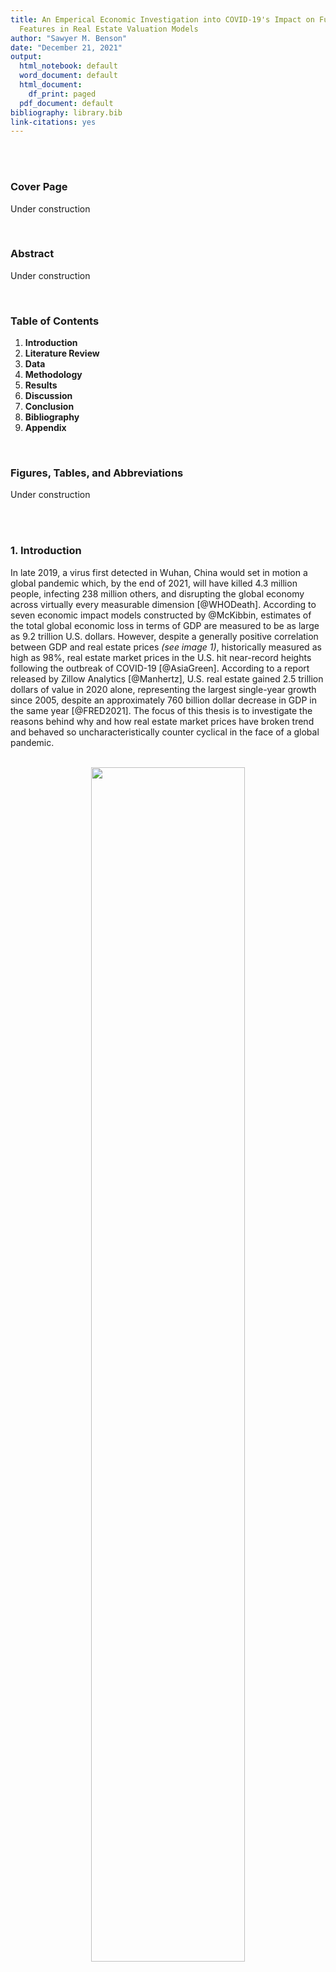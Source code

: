 ```yaml
---
title: An Emperical Economic Investigation into COVID-19's Impact on Fundemental Hedonic
  Features in Real Estate Valuation Models
author: "Sawyer M. Benson"
date: "December 21, 2021"
output:
  html_notebook: default
  word_document: default
  html_document:
    df_print: paged
  pdf_document: default
bibliography: library.bib
link-citations: yes
---
```


<br><br>

### Cover Page

Under construction

<br>

### Abstract

Under construction

<br>

###     Table of Contents

1. **Introduction**
2. **Literature Review**
3. **Data**
4. **Methodology**
5. **Results**
6. **Discussion**
7. **Conclusion**
8. **Bibliography**
9. **Appendix**

<br>

### Figures, Tables, and Abbreviations
Under construction

<br><br>

### 1. Introduction

In late 2019, a virus first detected in Wuhan, China would set in motion a global pandemic which, by the end of 2021, will have
killed 4.3 million people, infecting 238 million others, and disrupting the global economy across virtually every measurable
dimension [@WHODeath]. According to seven economic impact models constructed by @McKibbin, estimates of the total global economic
loss in terms of GDP are measured to be as large as 9.2 trillion U.S. dollars. However, despite a generally positive correlation between GDP and real estate prices *(see image 1)*, historically measured as high as 98%, real estate market prices in the U.S. hit near-record heights following the outbreak of COVID-19 [@AsiaGreen]. According to a report released by Zillow
Analytics [@Manhertz], U.S. real estate gained 2.5 trillion dollars of value in 2020 alone, representing the largest single-year
growth since 2005, despite an approximately 760 billion dollar decrease in GDP in the same year [@FRED2021]. The focus of this
thesis is to investigate the reasons behind why and how real estate market prices have broken trend and behaved so
uncharacteristically counter cyclical in the face of a global pandemic.

<br>
<center>
![](/Users/sawyerbenson/Documents/Master Thesis/HPM_Thesis/Writing & Literature/Graphics from pptx/GDP_Housing_Nominal.png){width=70%}
</center>
<br>

In the following sections, I will apply the Hedonic Pricing Method (HPM) to Louisiana housing market data in order to inferentially describe the economic impact of the global pandemic on residential housing market values. Furthermore, I will take advantage of the HPM's structural framework of using real estate properties' hedonic features (e.g., size, age, number of bedrooms, etc.) to test for changes in demand for specific property features pre vs post pandemic. The HPM will be econometrically modeled using an Ordinary Least Squares (OLS) regressions framework for specific variable analysis while several variations of machine learning (ML) prediction models will be estimated to test different independent variables' maximum explanatory power in predicting out-of-sample observations. The results of these models will shed light into the otherwise counter intuitive response of real estate pricing dynamics to the COVID-19 global pandemic.    

<br><br>

### 2. Literature Review

#### 2.1 Background

The market value of a commodity is most often theoretically defined as the equilibrium price derived from the basic economic
principal, or law, of supply and demand [@Locke; @Epple]. However, the real estate market often violates this assumption due to
its unique characteristics as an asset class [@Wheaton]. For example, much of the underlying utility of a property is its use as a means of shelter
by its owner [@Ling]. This rather unusual relationship to this asset introduces several behavioral biases which cause economic
frictions not accounted for by traditional neoclassical economic theory [@Nicolaides]. A notable example of behavioral bias impacting real estate price dynamics is the endowment effect. This behavioral finding was originally established by
@Kahneman in the late 20th century, and later applied to real estate markets by @BAO. The latter of the two stating that the predictably
irrational behavior of market participants to overvalue their home due to sentimental attachment to the property forces market prices into sustained economic disequilibrium. Other highly cited and unusual characteristics are that real
estate assets are very infrequently traded due to high transaction costs [@Collett; @Guilkey], governments tend to interfere, both
directly and indirectly with real estate markets through the creation of fiscal and monetary policies [@Bingyang; @Du], and through
creating renter-protections laws such as 'squatter's rights' laws which allow a renter to remain in a home for extended
periods of time long after they have stopped paying rent [@Hoy; @Gardiner].

#### 2.2 Real Estate Valuation Methods

The idiosyncratic asset features outlined in section 2.1 along with a high level of heterogeneity across many dimensions of the entire real estate asset class makes the creation of a generalized pricing model difficult and have led to a wide range of proposals and recommendations about what determines the market price of real estate assets and how to reliably model those pricing dynamics [@Curcuru]. In @Pagourtzi, the authors outlines several of the currently accepted real estate valuation methods, ranging from what they categorize as the *traditional methods*, such as comparable-group, cost, income-multiple, profit-multiple, and contractor’s method, to the *advanced methods*, such as ANNs, spatial analysis methods, fuzzy logic, and the hedonic pricing method. According to a meta analysis conducted by @Sirmans, currently, the most widely used and accepted advanced methodological framework for real estate valuation modeling is the Hedonic Pricing Method.


##### 2.2.1 Hedonic Prcing Model in Real Estate

First applied in 1939 on automobile data, according to @Goodman, the HPM is a model which estimates the value of distinct characteristics of a commodity which directly or indirectly contribute to its market value. Besides its implementation in real estate finance and economics, such as in this thesis, this methodology has a wide range of applications such as its implementation in consumer and market research [@Holbrook; @Arnold], construction of consumer price indices [@Moulton; @Schultze], various tax assessments [@Berry; @Bernasconi], automated automobile valuation [@Crowling; @Matas], and computer sales [@Dulberger; @Wakefield].

Since its introduction, the HPM has gain significant popularity among housing market and commercial real
estate researchers. The specific real estate-based topics include, but are not limited to, the construction of housing price indices [@Gourieroux; @Wallace], the estimation and prediction of a property's market value in situations where market-transaction data is low-dimensional or non-existent
[@LeSage], and, as in this thesis, the specific analysis of changes in the demand for specific property characteristics across time, subgroups, or
both [@Clapp]. As the broad search for a satisfactory modeling framework focuses in on the HPM, another debate arises regarding the best functional form of this method. Traditionally utilizing the standard OLS framework [@Pace], researchers are increasingly utilizing a variety machine learning algorithms to accomplish an increasingly more refined set of findings.

##### 2.2.2 OLS and the Hedonic Pricing Model in Real Estate
Unsurprisingly, regression analysis is the preferred estimation approach among real estate researchers when using HPT for price estimation. These multiple regression analysis methods are most often either an Ordinary Least Squares (OLS) regression or a Maximum Likelihood approximation of the log-likely equation derived directly from the hedonic function. Each of these estimation methods take a functionally similar path as they both estimate a vector of parameters (i.e. beta coefficients) that best fits the explanatory hedonic variables to the associated market price. They differ only by the loss function used in the identification of that best-fitted parameter vector.

The most commonly used hedonic price regression equation with respect to real estate markets models the relationship between market rents or market property values to a list of hedonic characteristics. The classical construction of this model according to **(Herath, S. K. & Maier, G. (2010))** is the following:

$$
R = f(P,N,L,t)
$$
where $R$ is rent or price of the property; $P$ is property related attributes; $N$ is neighborhood characteristics; $L$ is locational variables and; $t$ is an indicator of time.

##### 2.2.3 Machine Learning and the Hedonic Pricing Model in Real Estate

Though first introduced by @Turing under the broader umbrella term of *artificial intelligence*, the adoption of ML methods in real estate would take many years of software and hardware development, allowing or the subsequent collection of ever-larger data sets and central processing unites (CPUs) capable of processing the often extraordinary number of calculation required to produce a solution for a given algorithm [@Dutta]. The primary advantage of ML techniques are that ML algorithms learn and improve over time and across many iterations and variable combinations, while tradition statistical and econometric techniques produce static results across a single model [@Anguita].  
 
@Mohd provides a thorough overview of the various applications of ML to real estate valuation methods, including the Ridge and Lasso regression techniques used in this thesis.

**Work in Progress: Add more volume here. Possible addition of models?**

<br>

#### 2.3 COVID-19 Crisis' Impact on Real Estate Markets

In the wake of the COVID-19 crisis, there were several papers and articles regarding the economic impact of the global pandemic on the housing market being expeditiously publishes in virtually every major journal. In this section (2.3), I have selected the most relevant of these publications with respect to this thesis.

Structural and temporal changes in the housing market using hedonic methods [@Shimizu], 

Changes in housing market demand for specific property types and features [@Tajani],  

Potential changes in housing preferences due to the COVID-19 pandemic and highlight the challenges for policy making [@Nanda]



<br>

**Tonia Notes:**

* Add multiple sources on some citations
* Add real estate market during the crisis
* Break into subsections from widest to most specific
   + Make last subsection specific to this thesis, quoting sources and their findings
* Meta analysis is good



<br><br>

### 3. Data 

#### 3.1 Data Collection

The utilization of Big Data collected through a data-mining process called *web-scrapping* has increasingly become the method of choice for researchers across disciplines. The term web-scrapping simply refers to the process of collecting structured data from websites using algorithms to automate the collection process. Methods similar to ones I have implemented in this thesis have been used by established authors such as **Borde et al., Pérez-Rave et al. and Berawi et al.** 

In this thesis, I have used a mixture of the programming languages R and Python, supplemented by several packages created by Selenium, to write an algorithm that collects the required hedonic variables for this research from the Multiple Listing Services (MLS). **Table 1** is a summary of the original data set's key features.

<br>

```r
library(dplyr)
library(magrittr)
library(knitr)
library(knitr)
#library(kableExtra)
library(readxl) # Import excel data frames
library(tidyverse)
library(dplyr)
library(tinytex)
library(readxl) # Import excel data frames
library(ggplot2) # Graphs
library(scales) # Scale range of ggplots 
library(ggfortify) # Additional ggplot2 functionality
library(olsrr) # Testing for heteroscedasticity
library(lmtest) # Testing for heteroscedasticity using breuch-pagan
library(sandwich) # Amending heteroskedasticity 
library(mcvis) # Visualizing multicollinearity
library(gridExtra) # Organize graphs
library(dplyr) # data_factor wrangling
library(tidyr) # data_factor wrangling
library(tinytex) #for RMarkdown
library(openxlsx) #Export data frame into Excel
library(ggeffects) # plotting marginal effects
library(sjPlot) # plotting marginal effects
library(stargazer) # Showing several outputs next to each other in a STATA style
library(modelsummary) # Showing several outputs next to each other in a STATA style
library(regclass) # for testing multicollinearity using VIF
library(jtools) # cleaner regression output (e.g. summ(lm) 
library(tidyverse) # data cleaning
library(hrbrthemes) # special boxplots
library(viridis) # special boxplots
library(plotly) # For 3D plotting in ggplot2
library(reshape2) # Corr heatmap
library(gt)


#detach("package:kableExtra", unload=TRUE)
#detach("package:knitr", unload=TRUE)

# Import and attach data sets
data_factor <- read_excel("/Users/sawyerbenson/Documents/Master Thesis/HPM_Thesis/Models/Data/New Data/3. data_factor_cleaned.xlsx")
attach(data_factor)

# Convert Char to Factors with N Levels
# Structure Change
data_factor$property_type <- as.factor(data_factor$property_type)
data_factor$ac_type <- as.factor(data_factor$ac_type)
data_factor$patio <- as.factor(data_factor$patio)
data_factor$school_general <- as.factor(data_factor$school_general)
data_factor$pool <- as.factor(data_factor$pool)
data_factor$roof_type <- as.factor(data_factor$roof_type)
data_factor$gas_type <- as.factor(data_factor$gas_type)
data_factor$out_building <- as.factor(data_factor$out_building)

data_factor$appliances <- as.factor(data_factor$appliances)
data_factor$garage <- as.factor(data_factor$garage)
data_factor$property_condition <- as.factor(data_factor$property_condition)
data_factor$energy_efficient <- as.factor(data_factor$energy_efficient)
data_factor$exterior_type <- as.factor(data_factor$exterior_type)
data_factor$exterior_features <- as.factor(data_factor$exterior_features)
data_factor$fireplace <- as.factor(data_factor$fireplace)
data_factor$foundation_type <- as.factor(data_factor$foundation_type)
data_factor$beds_total <- as.factor(data_factor$beds_total)
data_factor$bath_full <- as.factor(data_factor$bath_full)
data_factor$bath_half <- as.factor(data_factor$bath_half)
data_factor$sewer_type <- as.factor(data_factor$sewer_type)
data_factor$property_style <- as.factor(data_factor$property_style)
data_factor$subdivision <- as.factor(data_factor$subdivision)
data_factor$water_type <- as.factor(data_factor$water_type)
data_factor$waterfront <- as.factor(data_factor$waterfront)
data_factor$sold_date <- openxlsx::convertToDate(data_factor$sold_date)
data_factor$sold_date <- as.numeric(data_factor$sold_date)

str(data_factor)

# Splits
data_factor$city_limits <- as.factor(data_factor$city_limits)
data_factor$corona_date_split <- as.factor(data_factor$corona_date_split)
data_factor$top25_sold_price <- as.factor(data_factor$top25_sold_price)
data_factor$bottom25_sold_price <- as.factor(data_factor$bottom25_sold_price)
data_factor$top25_area_living <- as.factor(data_factor$top25_area_living)
data_factor$bottom25_area_living  <- as.factor(data_factor$bottom25_area_living)
data_factor$top25_age <- as.factor(data_factor$top25_age)
data_factor$bottom25_age <- as.factor(data_factor$bottom25_age)
data_factor$top25_dom <- as.factor(data_factor$top25_dom)
data_factor$bottom25_dom <- as.factor(data_factor$bottom25_dom)
data_factor$infections_period <- as.numeric(data_factor$infections_accum > 1000)
data_factor$infections_period <- as.factor(data_factor$infections_period)

str(data_factor)

# Remove this weird '20' level is bath_full
levels(data_factor$bath_full)
is.na(data_factor$bath_full) <- data_factor$bath_full == "20"
data_factor$bath_full <- factor(data_factor$bath_full)
levels(data_factor$bath_full)

# Remove beds_total > 5
levels(data_factor$beds_total)
is.na(data_factor$beds_total) <- data_factor$beds_total == "7" 
data_factor$beds_total <- factor(data_factor$beds_total)
is.na(data_factor$beds_total) <- data_factor$beds_total == "6" 
data_factor$beds_total <- factor(data_factor$beds_total)
levels(data_factor$beds_total)



levels(data_factor$beds_total)
levels(data_factor$bath_full)
levels(data_factor$bath_half)

# Data frame without Split Vars
names(data_factor)
data_factor_core <- data_factor[-c(36:47)]
data_factor_core <- subset(data_factor_core, select = -c(city_limits, mls_number, infections_period))
str(data_factor_core)
names(data_factor_core)



```

```r

library(readxl) # Import excel data frames
df1 <- suppressMessages(read_excel("/Users/sawyerbenson/Documents/Master Thesis/HPM_Thesis/Writing & Literature/Graphics from pptx/Tables/Table_Data_Gen_Diminsions.xlsx"))
df1 <- df1[,1:2]
colnames(df1) <- c("Name", "Information")


table1 <- gt(df1)
table1 <- table1 %>% tab_header(title = md("Variable List"),
                                subtitle = md("*Structure and short discription*"))
table1
```
<br>

```r
# Table 2
df2 <- suppressMessages(read_excel("/Users/sawyerbenson/Documents/Master Thesis/HPM_Thesis/Writing & Literature/Graphics from pptx/Tables/table_data_dimensions_original.xlsx"))
df2 <- df2[,1:3]
colnames(df2) <- c("Variable Type", "Variables", "Observations")

table2 <- gt(df2)
table2 <- table2 %>% tab_header(title = md("Variable List"),
                                subtitle = md("*Structure and short discription*"))
table2

# Joining Code
# Under construction

```

#### 3.2 Data Processing

Though the data-collecting algorithms return structured data, it is nevertheless far from being suitable for the rather picky
models which will eventually analyze them. Therefore, the following processes were completed in order to render the raw data
into a usable form:

1. **Missing values** (i.e. N/A values) were removed 
2. **Outliers** were identified and removed for all continuous variables
   + An 'outlier' is defined by being more than 1.5 standard deviations from the mean of the variable's own distribution
3. **Multilevel factor** data was broken out by each level into binary representations through *Hot-One* coding
   + Some features which had a large number of factor levels were simplified using Lasso regressive methods
4. **High-leverage** point observations, according to diagnostic linear regression, were removed
5. **Duplicates**, defined by the MLS unique identification number, were removed
6. **Structural errors** (e.g. dates structured as string variable) were corrected
7. **Binary variables** were created for key variables (e.g. city_limits) by the following standard method:

$$I\left(y\right)=\left\{\begin{array}{ll}1,\quad x\in A\\0, \quad x \notin A\end{array}\right.,$$
Where $I$ is an indicator function with space $A$ that composes dummy variable $x$ into $1$ if the condition is met and into $0$ if it is not.

<br>

The results of the data cleaning processes cane be seen in **table 2**.

```r
# Cleaned Data Set Summary
df1 <- suppressMessages(read_excel("/Users/sawyerbenson/Documents/Master Thesis/HPM_Thesis/Writing & Literature/Graphics from pptx/Tables/Table_Data_Gen_Diminsions.xlsx"))

table1 <- gt(df1)
table1 <- table1 %>% tab_header(title = md("Variable List"),
                                subtitle = md("*Structure and short discription*"))
table1
```

<br>

```r
# Cleaned Data Structure Overview
df2 <- suppressMessages(read_excel("/Users/sawyerbenson/Documents/Master Thesis/HPM_Thesis/Writing & Literature/Graphics from pptx/Tables/table_data_dimensions_original.xlsx"))
df2 <- df2 %>% select(1, 4:5)

colnames(df2) <- c("Variable Type", "Variables", "Observations")

table2 <- gt(df2)
table2 <- table2 %>% tab_header(title = md("Variable List"),
                                subtitle = md("*Structure and short discription*"))
table2

```



#### 3.3 Variable List

```r
# Cleaned Data Set Summary
df3 <- suppressMessages(read_excel("/Users/sawyerbenson/Documents/Master Thesis/HPM_Thesis/Writing & Literature/Graphics from pptx/Tables/Variable_table.xlsx"))

table1 <- gt(df3)
table1 <- table1 %>% tab_header(title = md("Variable List"),
                                subtitle = md("*Structure and short discription*"))

table1
```

<br><br>

#### 3.3 Data Distriptive Statistics

```r
library(readxl) # Import excel data frames
library(ggplot2) # Graphs
library(scales) # Scale range of ggplots 
library(ggfortify) # Additional ggplot2 functionality
library(olsrr) # Testing for heteroscedasticity
library(lmtest) # Testing for heteroscedasticity using breuch-pagan
library(sandwich) # Amending heteroskedasticity 
library(mcvis) # Visualizing multicollinearity
library(gridExtra) # Organize graphs
library(dplyr) # data_factor wrangling
library(tidyr) # data_factor wrangling
library(tinytex) #for RMarkdown
library(openxlsx) #Export data frame into Excel
library(ggeffects) # plotting marginal effects
library(sjPlot) # plotting marginal effects
library(stargazer) # Showing several outputs next to each other in a STATA style
library(modelsummary) # Showing several outputs next to each other in a STATA style
library(regclass) # for testing multicollinearity using VIF
library(jtools) # cleaner regression output (e.g. summ(lm) 
library(tidyverse) # data cleaning
library(hrbrthemes) # special boxplots
library(viridis) # special boxplots
library(plotly) # For 3D plotting in ggplot2
library(reshape2) # Corr heatmap

# Colors
very_low <- "#460f5c"
low <- "#2c728e"
med <- "#27ad81"
high <- "#f4e61e"

# Import and attach data sets
# Upload and process data_factor from OLS_Thesis

```

##### 3.3.1 Correlation 

The correlation matrix between all numeric variables shows that with exception to the variables which will have obvious correlations (e.g. sold_price and list_price, area_total and area_living, and infections figures), there are no other correlations which would cause concern.

<br>

<center>
![](/Users/sawyerbenson/Documents/Master Thesis/HPM_Thesis/Writing & Literature/Graphics from pptx/correlation_matrix.png){width=80%}
</center>

<br>

##### 3.3.2 Distributions of Select Variables
As the standard descriptive characteristics of a particular variable are considered (i.e. measures of frequency, central tendency, dispersion, and position), the matrix of density plots below give us a good overview of the most relevant variables in this data set. 

<br>
<center>
![](/Users/sawyerbenson/Documents/Master Thesis/HPM_Thesis/Writing & Literature/Graphics from pptx/Select_var_summary.png){width=100%}
</center>

##### 3.3.3 Price Index
Under Construction

<center>
![](/Users/sawyerbenson/Documents/Master Thesis/HPM_Thesis/Writing & Literature/Graphics from pptx/Corona General/Sample_Index.png){width=90%}
</center>



<br><br>

### 4. Methodology
The overarching method used in this thesis is the Hedonic Pricing Method (HPM), also often referred to as hedonic regression or hedonic demand theory. The fundamental theory behind the HPM is the following: commodities are distinguishable by their component parts, therefore, the market value of a given commodity can be calculated by summing the estimated values of its separate characteristics. For this theory to hold true, several critical requirement must be met. Primarily, that the commodity being valued can be reduced down to it's component parts and that the market is able to implicitly and independently value these characteristics. The fulfillment of these requirements are not obvious and in reality will in some measure fall short of accounting for the complete nature of price dynamics in practically every asset class. However, this limitation offers an interesting problem to test. Namely, to find the limit of the accumulated power of these component parts to account for market values and their deviations across time and subgroups. This exact questions will be later examined by implementing a machine-learned predictive model to measure the theoretical maximum explanatory power of the included hedonic variables. In the following two subsections, we review the methods used in this paper to econometrically model the HPM on hedonic real estate data.

<br>

#### 4.1 Multi-Variable Linear Regression 
In this section, I will outline the construction of my base OLS model, termed the Alpha model, as well as the treatment process for heteroskadasticity, multicolinearity, non-linearity, and high-leverage points and outliers.  

##### 4.1.1 Basic Model Design

Following the OLS construction laid out by @Herath1:

$$
R = f(P,N,L,t)
$$
where $R$ is rent or price of the property; $P$ is property related attributes; $N$ is neighborhood characteristics; $L$ is locational variables and; $t$ is an indicator of time.

This paper's base OLS model, named the Alpha model, is as follows:

$$
{P}_{n\times1} = \ A_{n\times1} \ + \  B_{k\times1}{V}_{n\times k} \ +  \ \mathcal{E}_{n\times1}
$$

where $P$ is a ${n\times1}$ vector of sold prices; $A$ is a ${n\times1}$ vector of the model's intercepts; $B$ is a ${k\times1}$ vector of beta coefficients; $V$ is a ${n\times k}$ matrix of all hedonic variables; $\mathcal{E}$ is a ${n\times1}$ vector of the model's random error; subscript $n$ is the number of observations and; $k$ is the length of the variable list.

<br>

##### 4.1.2 Accounting for Heteroscadasticity
A Breusch-Pagan test was conducted on a standard linear regression model with sold price as the dependent variable and the rest of the dataset as regressors. The Breusch-Pagan (BP) test was established as a method in 1979 and follows the logic set by the Lagrange multiplier test principle [@Breusch]. This test tests the null hypothesis that the variance in the model's errors is independent from model's regressors (i.e. heteroscadasticity). The test's results in a rejections of the null hypothesis, thereby finding the base model to be heteroskedastic. The results of this test are summarized in *table x*.

<br>

```r
df <- suppressMessages(read_excel("/Users/sawyerbenson/Documents/Master Thesis/HPM_Thesis/Writing & Literature/Graphics from pptx/Tables/BP_Test.xlsx"))
#df <- df[1,1]

table1 <- gt(df)
table1 <- table1 %>% tab_header(title = md("Breusch Paga Test for Heteroskedasticity"),
                                subtitle = md("*Hypotheses*")) %>%
                                tab_style(style = "padding-top:12px;padding-bottom:12px;",
                                locations = cells_column_labels()) %>%
                                tab_spanner(label = "Hypotheses",
                                            columns = c(Hypotheses)) %>%
                                tab_spanner(label = "Test Summary",
                                            columns = c("Test Summary", "-"))
table1
```

<br>

To resolve the heteroskadasticity found in §3.4.1, I will produce heteroskedasticity-consistent (HC) standard errors, also known as heteroskedasticity-robust standard errors, through the refined method established by econometrician Halbert Lynn White [@White].This process is as follows:

If the model's errors $u_{i}$ are independent, but have distinct variances $\sigma _{i}^{2}$ then $\Sigma =\operatorname{diag}(\sigma _{1}^{2},\ldots ,\sigma _{n}^{2})$ which can be estimated with ${\displaystyle {\widehat {\sigma }}_{i}^{2}={\widehat {u}}_{i}^{2}}$. This relationship produces the estimator found in @White:

<br>

$$ {\displaystyle {\begin{aligned}v_{\text{HCE}}\left[{\widehat {\beta }}_{\text{OLS}}\right]&={\frac {1}{n}}\left({\frac {1}{n}}\sum _{i}X_{i}X_{i}'\right)^{-1}\left({\frac {1}{n}}\sum _{i}X_{i}X_{i}'{\widehat {u}}_{i}^{2}\right)\left({\frac {1}{n}}\sum _{i}X_{i}X_{i}'\right)^{-1}\end{aligned}}}$$
$${\displaystyle {\begin{aligned}&=(\mathbb {X} '\mathbb {X} )^{-1}(\mathbb {X} '\operatorname {diag} ({\widehat {u}}_{1}^{2},\ldots ,{\widehat {u}}_{n}^{2})\mathbb {X} )(\mathbb {X} '\mathbb {X} )^{-1},\end{aligned}}}$$

<br>

where $\mathbb{X}$ denotes the matrix of stacked $X_i'$ values from the data. The estimator can be derived in terms of the generalized method of moments (GMM).

For the remainder of this thesis, all statements and figures regarding statistical significance will be referring to tests conducted with heteroskedasticity-consistent (HC) standard errors. As sample errors in my models will have equal variance and are uncorrelated, the least-squares estimates of each model's beta coefficients are regarded as Best Linear Unbiased Estimators (BLUEs).

<br>

##### 4.1.3 Accounting for Multicolinearity
Multicolinearity is measured using Variance Inflation Factors (VIF). The VIF of a predictor measures how accurately that variable can be predicted using all other variables. For context, the square root of a VIF represents the increase in standard error of the estimated coefficient with respect to the case when that given variable is independent of all other variables. Inline with current convention, all variables with a VIF larger than 5 are eliminated. A graphical representation of all variable multicolinearity, measured by VIF, is shown in image x.

This test resulted in the elimination of the variables ***list_price*** and ***area_total*** and there were highly multicolinear with ***sold_price*** and ***area_living*** respectively.

<br>

<center>
![](/Users/sawyerbenson/Documents/Master Thesis/HPM_Thesis/Writing & Literature/Graphics from pptx/Multi_colin/Multi_co_combined.png){width=80%}
</center>

<br>

##### 4.1.4 Accounting for Non-linearities
I visual analysis was conducted on all continuous variables and non-linear variables transformation were added to ***age*** and ***area_living***

###### 4.1.4.1 Age
An analysis of age vs. sold price shows a well-established u-shaped pattern. In order to allow the OLS model to better capture this relationship, a new variable $age^2$ is added to the model. 

Image x shows the Partial Dependency Plot (PDP) of age within the Alpha model. This plots the marginal prediction of the Alpha model across the full range of age. When the scale of the y-axis is reduced, we see the slight curvature in Alpha model's estimation of age effects. This addition improved $R^2$ by $.08$. 

<center>
![](/Users/sawyerbenson/Documents/Master Thesis/HPM_Thesis/Writing & Literature/Graphics from pptx/Nonlinearities/age.png){width=70%}
</center>
<center>
![](/Users/sawyerbenson/Documents/Master Thesis/HPM_Thesis/Writing & Literature/Graphics from pptx/Nonlinearities/age.fitted.png){width=70%}
</center>

###### 4.1.4.2 Living Area
An analysis of living-area vs. sold price reveals a Sigmoid pattern between the two variables. In order to allow the OLS model to better capture this relationship, a new variable $living \ area^2$ is added to the model. 

Image x shows the Partial Dependency Plot (PDP) of $living \ area^2$ within the Alpha model. This addition improved $R^2$ by $.06$.

<center>
![](/Users/sawyerbenson/Documents/Master Thesis/HPM_Thesis/Writing & Literature/Graphics from pptx/Nonlinearities/living_area.png){width=70%}
</center>
<center>
![](/Users/sawyerbenson/Documents/Master Thesis/HPM_Thesis/Writing & Literature/Graphics from pptx/Nonlinearities/living_area_combined.png){width=70%}
</center>

##### 4.1.5 Accounting for High-Leverage Points and Outliers
After the adjustments or the previous sections have been made, a panel of visualizations are run on the Alpha model. The results show no extreme outliers and only one high-leverage point (obs #23515), as shows by the residual vs. leverage plot in quadrant two of image X, which is removed in the final Alpha model. These results are mainly due to the previous removal of outliers in §3.2 and the overall quality of the data set. 

<center>
![](/Users/sawyerbenson/Documents/Master Thesis/HPM_Thesis/Writing & Literature/Graphics from pptx/alpha_plots.png){width=70%}
</center>

##### 4.1.6 Final Alpha Model
Under Construction

The Alpha model is the baseline OLS for this thesis and is rebust to heteroskadasticity, multicolinearity, non-linearities, high-leverage points and outliers. These high-level adjustment increase our confidence in the statistical tests results which follow  

<center>
![](/Users/sawyerbenson/Documents/Master Thesis/HPM_Thesis/Writing & Literature/Graphics from pptx/Alpha_model_final.png){width=70%}
</center>


#### 4.3 Modeling Changes in Demand for Hedonic Features
The focus of this thesis is how the Covid crisis impacted housing prices and the relative levels of demand for specific hedonic features. In the case where the HPM is in the OLS functional form, the beta coefficients of this model represent relative demand for each associated hedonic feature [@Shimizu]. For example, $\beta_{pool = 1} =11,856$ is interpreted as the average consumer's willingness to pay for an average pool, ceteris parabus. However, this thesis wishes to measure the *changes* in the average consumer's willingness to pay for a given feature (e.g. pool) in relationship a measurement of Covid's economic impact. 

##### 4.3.1 Comparison Method
A method of statistically comparing changes in the beta coefficients of particular features of interest under multiple scenarios (e.g. post and pre-corona period) is needed. To accomplish this, a method outlined by the UCLA Statistics department is implemented [@Bruin]. The best way to understand this method is to see a simplest reproducible example.

Suppose we want to test the economic impact of Corona on the relative demand for swimming pools, $\beta_{pool = 1}$ and $pool$ respectively. Using the UCLA method, we test the null hypothesis $H_0:\beta_{pool = 1,\ corona = 0} = \beta_{pool = 1,\ corona = 1}$ with the following OLS

<br>

$$
{sold \ price} = \alpha \ + \beta_1 {pool} \ + \  \beta_2 {corona} \ + \beta_3 {(pool \times corona)}
$$
<br>

Which results in the following:

<br>

<center>
![](/Users/sawyerbenson/Documents/Master Thesis/HPM_Thesis/Writing & Literature/Graphics from pptx/UCLA_output_1.png){width=50%}
</center>

<br>

The interpretation of this simplified model's estimates are:

* Intercept: Intercept for $pool = 0$ 
   + The omited group
* pool: Slope for $pool = 1$
   + The included group
* infections period: $($Intercept $infections \ period = 1)$ $-$ $($intercept $infections \ period = 0)$
   + This can be seen by running individual regressions for each case
* (pool*infections period): Slope for $pool_{infections \ period = 1}$ $-$ $pool_{infections \ period = 0}$ 
   + This estimate tests the null hypothesis $H_0: \beta_{pool = 1,\ corona = 0} = \beta_{pool = 1,\ corona = 1}$

<br>

Therefore, we say:

> The average premium for a property having a **swimming pool** fell by **$7,766.40** when compared to pre-corona levels, ceteris parabus. However, this finding is only significant at the ***p < 0.10*** level.  

<br>

##### 4.3.2 Selecting a Corona Measurment
A good measurement variable for measuring the response of the market to the corona crisis must be a corona-related matric which is publicly available; common knowledge to the population and; is a reasonable measurement of future economic shifts. For this reason, data collected from the Louisiana Department of Health [@LaDH] was used to calculate the 3-month moving average of corona infections (infections_3mma).

<br>

<center>
![](/Users/sawyerbenson/Documents/Master Thesis/HPM_Thesis/Writing & Literature/Graphics from pptx/Results/Corona_General/Waves_of_infection.png){width=70%}
</center>

<br>

This measurement fulfills the previously stated requirements of a good test measurement as it is purely related to the corona crisis, is publicly available, is assumed to be publicly known as it is reported across all major news stations daily, and perhaps most importantly, is the primary metric used to decide when mandatory lockdowns are instituted. For this thesis, it is assume the market is responding to some lagged value of daily infections which are being used by consumers to estimate the likelihood of future lockdowns and the stringency, and duration of current lockdowns. With this rational, infections_3mma is selected as the primary measurement of corona's impact. 

<br><br>

#### 4.4 Machine Learning 

##### 4.4.1 Machine Learning Methods

In the previous subsection 4.1, it was stated that the multivariable regression models estimate a vector of parameters (i.e. beta coefficients) that best fit the explanatory hedonic variables to the associated dependent variable. Intuitively, the resulting fitted coefficient vector is fitted to the entire data set, and therefore, the loss function minimizes the error in the model's ability to *explain* the very independent variable it was fitted to. In other terms, these results are ultimately limited to their inferential value within the exact context of the data set the model is trained on. If one is to establish a wider, more general relationship between dependent and independent variables that go beyond the context of the trained data set, supervised machine learning (ML) prediction models are an extremely powerful tool to do so. Though the models used in this thesis differ across several key processes, they each generally follow a similar logic: 

<br>

<center>
![](/Users/sawyerbenson/Documents/Master Thesis/HPM_Thesis/Writing & Literature/Graphics from pptx/ML_Process.png){width=70%}
</center>

<br>

##### 4.4.2 Model Evaluation with Cross-Validation

In order to rank order models, we perform a process called Cross-Validation (CV). First, the full data set must be split into 'test' and 'train' (i.e. validation) subsets. Each ML model will be fitted to the train data set and it's performance will be evaluated based the model's ability to predicted out-of-sample observations in the test (validation) data set. In this way, these models are ranked based on their test mean squared errors (MSE). This process is often referred to as Cross Validation (CV). The two most commonly used CV methods are the Validation Set Approach and K-Fold Cross Validation. 

The Validation Set Approach (VSA) is the simplest case of cross validation data splitting as it randomly splits the entire data set into train and test subsets based on a certain percentage split. For example, the researcher can choose to split the data set with a 80% training and 20% testing split. The estimation for the test MSE is simply the test error against the test data set.

<br>

<center> *Test MSE Estimation Equation* </center>

$$CV_{vsa} = MSE_{vsa}$$

<br>

<center>

![](/Users/sawyerbenson/Documents/Master Thesis/HPM_Thesis/Writing & Literature/Graphics from pptx/Val_Sets.png){width=50%}
</center>

<br>

The K-Fold CV method has increasingly been used by researches as it offers a more comprehensive cross validation process when compared to other methods. K-Fold CV is the process of randomly splitting the entire data set into k groups, or folds, each with approximately an equal number of observations. The first fold is held out and the model is trained on the remaining k-1 folds. This process is repeated k times, each time holding out a different fold until every fold has been treated as the validation set. Finally, this will results in k estimations of the model's test error and the final estimation will be the average across all k model fits. 

<br>

<center> *Test MSE Estimation Equation* </center>

$$CV_{k-fold} = \frac{1}{k}\sum_{t=1}^{k} MSE_i$$

<br>

<center>
![](/Users/sawyerbenson/Documents/Master Thesis/HPM_Thesis/Writing & Literature/Graphics from pptx/K-Fold.png){width=50%}
</center>

<br>

##### 4.4.4 Model Selection 
For this thesis, ML models will be ranked based on two features: Accuracy, as measured by test MSE, and interpretability, qualitatively defined by the model's ability to provide insights into to which features are relevant to the ability to make correct predictions, and by how much are they relevant.

*Accuracy*

Since a method of model fitting and evaluation has been established in the previous section through the process of Cross Validation, we now have a way to rank different models to each other based on their ability to estimate test MSE. With this feature, it is possible to compare several models to one another in terms of effectiveness in predictions. Five different ML models were build for this thesis with the following results:

<br>

```r
# Cleaned Data Set Summary
df3 <- suppressMessages(read_excel("/Users/sawyerbenson/Documents/Master Thesis/HPM_Thesis/Writing & Literature/Graphics from pptx/Tables/ML_Results.xlsx"))

table1 <- gt(df3)
table1 <- table1 %>% tab_header(title = md("Variable List"),
                                subtitle = md("*Structure and short discription*"))

table1
```

<br>

*Interpretability*

A major criticism of ML models are their lack of interpretabilty, explaining *how* the model makes such accurate predictions. A prime example of this critique can be seen in Artificial Neural Networks (ANN) machines, which often use a large number of small nodes to sequentially generate a single prediction without any one of these nodes holding a clear interpretation as to which variables, or combination of variables, lead to a particular improvement in prediction. However, as ML methods become more commonly used, the demand for interpretation of these models has driven several useful interpretation methods across for a variety of models. These methods include interpretation for a single prediction, such as the Local Interpretable Model-agnostic Explanations (LIME), as well as generalized methods of measuring relative feature importance, which uses various techniques to determine the average contribution of each variable to the model's ability to decrease its test MSE rate. 


Of the models sampled, the eXtreme Gradient Boosting Machine, also referred to as XGBoost, outperforms the other models both in terms of having the lowest test MSE and having the best methods for detailed variable interpretation. For this reason, XGBoost is chosen as the primary ML model for this thesis 


<br>

##### 4.4.5 eXtreme Gradient Boosting Machine Algorithm
In order to understand the logic of XGBoost, one must first look at the compact, yet powerful algorithm behind its computation. In this section, I will lay out the mathematical formulation of the input, core algorithm, and final output of the XGBoost machine.

<br>

1. Algorithm input: We start with a training set ${\displaystyle \{(x_{i},y_{i})\}_{i=1}^{N}}$, a differentiable loss function $L(y, F(x))$, a number of weak learners (shallow trees) $M$, and a learning rate $\alpha$.


2. Algorithm:

2.1 Initialize model with a constant value:

$${\displaystyle {\hat {f}}_{(0)}(x)={\underset {\theta }{\arg \min }}\sum _{i=1}^{N}L(y_{i},\theta )}$$

<br>

2.2 For $m = 1$ to $M$:

2.2.1 Compute the 'gradients' and 'hessians
$${\displaystyle {\hat {g}}_{m}(x_{i})=\left[{\frac {\partial L(y_{i},f(x_{i}))}{\partial f(x_{i})}}\right]_{f(x)={\hat {f}}_{(m-1)}(x)}}$$
$${\displaystyle {\hat {h}}_{m}(x_{i})=\left[{\frac {\partial ^{2}L(y_{i},f(x_{i}))}{\partial f(x_{i})^{2}}}\right]_{f(x)={\hat {f}}_{(m-1)}(x)}}$$

<br>

2.2.2 Fit an original weak learner (e.g. shallow tree) using the training set ${\displaystyle \displaystyle \{x_{i},-{\frac {{\hat {g}}_{m}(x_{i})}{{\hat {h}}_{m}(x_{i})}}\}_{i=1}^{N}}$ by solving the following optimization problem:

$${\displaystyle {\hat {\phi }}_{m}={\underset {\phi \in \mathbf {\Phi } }{\arg \min }}\sum _{i=1}^{N}{\frac {1}{2}}{\hat {h}}_{m}(x_{i})\left[-{\frac {{\hat {g}}_{m}(x_{i})}{{\hat {h}}_{m}(x_{i})}}-\phi (x_{i})\right]^{2}}$$

$${\displaystyle {\hat {f}}_{m}(x)=\alpha {\hat {\phi }}_{m}(x).}$$

<br>

2.3 Update the model:
$${\displaystyle {\hat {f}}_{(m)}(x)={\hat {f}}_{(m-1)}(x)+{\hat {f}}_{m}(x).}$$

<br>

3. Algorithm Output: 
$${\displaystyle {\hat {f}}(x)={\hat {f}}_{(M)}(x)=\sum _{m=0}^{M}{\hat {f}}_{m}(x)}$$

<br>

##### 4.4.6 XGBoost Model Fitting and Hyperparameter Tuning
In practice, when attempting to produce the most optimal results from an XGBoost machine, as is true with most other ML models, one must first transform the data set into an optimal form and then run set of hyperparameter tests to determine the appropriate level for each of the model's basic structural rules (i.e. hyperparameters).

Since the XGBoost machine requires only numerical data, factor data must be converted into numerical levels which can be the used in the construction of decision trees. To accomplish this with the added complexity of some factor variables having more than two levels, I have used a method called *One-Hot Encoding*, which encodes each individual factor variable level into a vector containing '1' if that factor and level are present, and '0' if it is not. In this way, the dataframe is converted into a large matrix of continuous and binary columns.

<br>

<center>
![](/Users/sawyerbenson/Documents/Master Thesis/HPM_Thesis/Writing & Literature/Graphics from pptx/One-Hot_Encoding.png){width=90%}
</center>

<br>

Once the model is fitted to the data, the next procedure is to tune the hyperparameters which govern the algorithm's learning process and therefore determine the resulting values of estimated parameters. To do this, a large grid of hyperparameters is created and then an individual model containing each unique combination of hyperparameter levels is generated and their resulting test MSE's are ranked and analyzed. The results from this large grid search determine which combination of hyperparameters are optimal, and those hyperparameters are used in the final model. The search grid from this research was so large, it took my computer *78 hours* to complete all of the calculation necessary for the full tuning process.

<br>

##### 4.4.7 XGBoost Partial Dependency Plots

Partial dependency plots (PDP) shows relationship, or dependence, between the model's response variable (i.e. $sold \ price$) and a chosen variable, or set of variables, of interests (VoI), resulting in the graphical representation of a variables marginal contribution to the machine's prediction across the variable of interest's entire range. In order to analyze the results of the XGBoost machine at the variable-by-variable level, I have generate a panel of four graphical partial dependency plots for each variable of interest. Thesis will be the following: Basic PDP plot, Individual Conditional Expectation (ICE) plots, PDP heatmap with VoI against corona infection, 3-dimensional PDP heatmap with VoI against corona infection. 

Image XX shows an example of each graph 

<br>

<center>
![](/Users/sawyerbenson/Documents/Master Thesis/HPM_Thesis/Writing & Literature/Graphics from pptx/PDP_Example_Combined.png){width=99%}
</center>

<br>

<br><br>

### 5. Hypothesis Construction

#### 5.1 Covid-19: General Case
> **Hypothesis I:** The Covid-19 crisis significantly increased housing prices
>
> **Reasoning:** As many workers have perminantly shifted to remote work, the total utility of residential housing has increased, thereby increasing the price households are willing to pay. This price shift can be explained through measuring the changes if relative demand for specific hedonic features, such as bedrooms, size, age, and others. 

<br>

#### 5.2 Covid-19: Premium for Bedrooms
> **Hypothesis II:** The Covid-19 crisis significantly increased demand-premiums for every level of bedrooms 
>
> **Reasoning:** As many workers have perminantly shifted to remote work, the premium for an additional bedroom is expected to increase across each level of total_beds as households need additional rooms for homeoffices and other activities.  

<br>

#### 5.3 Covid-19: Premium for City Centrality
> **Hypothesis III:** The Covid-19 crisis impacted properties within city limits more than those not within city limits  
>
> **Reasoning:** As workers who live in city limits have jobs more likely to be compateble with remote work, such as jobs within the financial industry, home prices within city limits are disproporsionatly impacted by the shift to remote work.

<br>

#### 5.4 Covid-19: Premium for Relative Price Levels 
> **Hypothesis IV:** The Covid-19 crisis impacted properties in the top 25th percentile of price more than the bottom 25th percentile 
>
> **Reasoning:** Households who live in the top 25th percentile of home prices are more likely to hold white-collar jobs, which are more likely to be made remote, which increases the premium willing to pay for additonal hedonic features.  

<br>

#### 5.5 Covid-19: Premium for Size

> **Hypothesis V:** The Covid-19 crisis increased the premium for property size 
>
> **Reasoning:** Same as for hypothesis I

<br>

> **Hypothesis VI:** The Covid-19 crisis impacted properties in the top 25th percentile of price more than the bottom 25th percentile 
>
> **Reasoning:** Households who live in the top 25th percentile of home sizes are more likely to hold white-collar jobs, which are more likely to be made remote, which increases the premium they are willing to pay for additonal hedonic features.

<br>

#### 5.6 Covid-19: Premium for Age 

> **Hypothesis VII:** The Covid-19 crisis increased the premium for property age 
>
> **Reasoning:** As the volocity of home sales increase, the general relationship between property age and price is expected to be exasterbated as those upgrading houses will shit towards newer properties

<br>

> **Hypothesis VIII:** The Covid-19 crisis impacted properties in the top 25th percentile of age more than the bottom 25th percentile  
>
> **Reasoning:** The premium for the youngest (i.e. newest) properties is expected to increase while the premium for the oldest properties is expected to decrease. As the market shifts towards newer properties, they must necissarily shift away from older properties.

<br>

#### 5.7 Covid-19: Change in Days on Market

> **Hypothesis IX:** The Covid-19 crisis significantly impacted the premium for days on market 
>
> **Reasoning:** As the volocity of home sales increase, more homes are sold faster, and therefore the number of days on the market becomes less of a predictor of quality since even lower quality and over-priced homes are sold more quickly. 

<br>

> **Hypothesis X:** The Covid-19 crisis impacted properties in the top 25th percentile of days on market more than the bottom 25th percentile 
>
> **Reasoning:** The premium for a property being sold within the top 25th percentile of days on market (DOM), i.e. the properties which sit on the market the logest, is expected to be disproportionately effected when compared homes which sold the fastest, as households elasticity of demand for specific characteristics decreses relative to price, it will take larger deviation in price and quality to make a home sell in the top 25th percentile of DOM 



<br><br>

### 6. Results
This section will follow a clear and consistent structure for each subsection of results. Each hypothesis will have: A *general overview* of the characteristic being modeled and; *model results* with standard hypothesis conclusion(s). 

<br>

#### 6.1 Covid-19: General Case
##### 6.1.1 Summary of Findings
> Preliminary analysis of housing prices and daily infections reveals a positive historical relationship between these two key variables. This relationship is strongly supported by the XGBoost ML algorithm, which shows that a maximal reduction in predictions error is acheived by increasing the prediciton price at all levels of daily infections > 0, holding all other factors constant. XGBoost determines that from the 104 total variables, daily infections is the 19th most important variable in reducing price prediction error.  
>
> Furthermore, in the fully controlled Alpha model, the beta coefficient for daily infections suggests that each additional infection is associated with an average home price *increase of $8.97*, ceteris parabus. This finding is significant at the *p < 0.00* level.  

##### 6.1.2 Visual Review
We first look at the distribution of daily infections and the accumulation of infections across time. The variation in historical daily infections should provide a strong measurement for explaining variations in price related to this key variable. 

<br>

<center>
![](/Users/sawyerbenson/Documents/Master Thesis/HPM_Thesis/Writing & Literature/Graphics from pptx/Results/Corona_General/Infections_combined.png){width=99%}
</center>

<br>

Looking at the raw historical relationship between infections rates and prices, we look at the trend line of price vs daily infections (rhs) and a comparison between the price distributions of pre and post-infections period (lhs), we see historically positive relationship between infections and price. Though these graphs are promising, it is unclear if other factors could be influencing this relationship. To establish  

<br>

<center>
![](/Users/sawyerbenson/Documents/Master Thesis/HPM_Thesis/Writing & Literature/Graphics from pptx/Results/Corona_General/Infect_price_combo.png){width=99%}
</center>

<br>

##### 6.1.3 OLS Modeling
Since displaying the full OLS output for ever section is impractical, I will include a summarized version with the only the key variables included. Please note that if you wish to see each regression output table, code, and data associated with this thesis, you can visit my GitHub repository with the following link: https://github.com/Sawbenson15/HPM_Thesis.

> In the fully controlled Alpha model, the beta coefficient for daily infections shows that each additional infection is associated with an average home price *increase of $8.97*, ceteris parabus. This finding is significant at the *p < 0.00* level   

This foundational finding lays the groundwork for the following results, which attempt to explain the significant relationship between infections and price at the level of individual hedonic variables.  

<br>

<center>
![](/Users/sawyerbenson/Documents/Master Thesis/HPM_Thesis/Writing & Literature/Graphics from pptx/Results/Corona_General/summary_OLS.png){width=40%}
</center>

<br><br>

The following graphic shows the historical trend line for infection vs sold price with 1SD error margins (grey), the best single-variable fit (green), and the marginal fit of the Alpha model (blue). We see that the controls of the Alpha model have flatten the marginal effect of each additional infection on price, however, this relationshiip remains positive and significant, as previously established.  

<br>

<center>
![](/Users/sawyerbenson/Documents/Master Thesis/HPM_Thesis/Writing & Literature/Graphics from pptx/Results/Corona_General/Corona_price_OLSFit.png){width=55%}
</center>

<br>

##### 6.1.4 ML Modeling
To further test the relevance of corona infections in determining prices, we look at this variable's relative ranking based it's ability to improve out-of-sample predictions within our XGboost model. This measurment is called Variable Importance. 

We see that of the 104 unique variables offered to the XGBoost machine, the 3-month moving average of infection was the 19th most descriptive variable in predicting prices. This is an very strong confirmation that the relationship found in the OLS model is correct. 

<br>

<center>
![](/Users/sawyerbenson/Documents/Master Thesis/HPM_Thesis/Writing & Literature/Graphics from pptx/Results/Corona_General/Var_Importance.png){width=90%}
</center>

To get a detailed understanding of the marginal effect each additional infection has on price through, we look at the PDP and the ICE of infections and price. The PDP (top) shows the optimal price change w.r.t. daily infections which minimize the model's test MSE. The ICE (bottom) is the individual PDP for every observation in the dataset, centered at infection = 0. This allows us to understand the simple PDP in more detail and also to pick up on any signs of heteroskedasticity amoung individual sample predictions. 

The PDP shows that on average, an increase in price at every level of daily infections > 0 reduces test MSE. Furthermore, this trend is generally upward facing, with a notable range of response between 1,800 and 2,500 infections, which I refered to as the *infections-price ridge.* Discussions regarding possible explanations for the general shape of this region will be explored in section 7.     

<br>

<center>
![](/Users/sawyerbenson/Documents/Master Thesis/HPM_Thesis/Writing & Literature/Graphics from pptx/Results/Corona_General/PDP_ICE_general.png){width=80%}
</center>

<br>

#### 6.2 Covid-19: Premium for Bedrooms
##### 6.2.1 Summary of Findings

> There are two contextual details which must be considered for one to appropriatly interpret the following findings. First, number of bedrooms and the total living area of a home are highly correlated, and therefore when total living area is included, the beta coefficients for each level of bedroom represents only the premium homeowners are willing to pay for the actual feature of an extra bedroom, and not the extra living area itself. This will make premiums seem low. Secondly, the OLS results listed below represent the change in the beta coefficients from post and pre corona, not the absolute effect, as in the case of measuring daily infection alone.     
>
> Prelimilary finding show that the price distribution for every level of number of bedrooms increased after the beginning of the infection period (i.e. accumulation of infections >= 1000)
>
> The fully controled Alpha model results show that the premium for each level of number of bedrooms modestly increased in response to daily infection. Every corona-driven increase is significant at the p < 0.05 level except for single bedroom homes. Possible theories for why this shift happened is explored in section 7.


##### 6.2.2 Visual Review
General distribution of bedrooms per house

<br>

<center>
![](/Users/sawyerbenson/Documents/Master Thesis/HPM_Thesis/Writing & Literature/Graphics from pptx/Results/Beds/bed_dist_gen.png){width=80%}
</center>

<br>

Distributions of price at each number of bedrooms (lhs) and the same plot but split or before and after infections period (rhs)

<br>

<center>
![](/Users/sawyerbenson/Documents/Master Thesis/HPM_Thesis/Writing & Literature/Graphics from pptx/Results/Beds/bed_combined.png){width=100%}
</center>

<br>

However, it is important to remember that size (i.e. total living area) is controlled for in the Alpha model. Therefore, it is more accurate to look at the same two plots above, but normalized per square foot. We see a significant flattening between each number of bedrooms level, however, a distinct change from pre vs post infection period is still visible (rhs). The next section will test if this shift from post to pre-corona is significantly in general, and significantly related to daily infections.

<br>

<center>
![](/Users/sawyerbenson/Documents/Master Thesis/HPM_Thesis/Writing & Literature/Graphics from pptx/Results/Beds/bed_ppsf_combined.png){width=100%}
</center>

<br>

##### 6.2.3 OLS Modeling
Interpretation under construction

<br>

<center>
![](/Users/sawyerbenson/Documents/Master Thesis/HPM_Thesis/Writing & Literature/Graphics from pptx/Results/Beds/OLS_Output.png){width=50%}
</center>

<br>

##### 6.2.4 ML Modeling
Due to number of bedrooms being categorical, the results of the XGBoost model for these variables are not as easily visually represented as continuous variables, which have celar PDPs. However, we can consider the results in written form and with importance ranking. 

The variable importance ranking of each factor level from 1-through-5 bedrooms is 84, 60, 47, 34, and 68 respectively. This relatively low relevance is expected, as much of the explanatory power of bedrooms on price is taken by total living area, ranked number 1 in importance.

<center>
![](/Users/sawyerbenson/Documents/Master Thesis/HPM_Thesis/Writing & Literature/Graphics from pptx/Results/Beds/beds_importance.png){width=60%}
</center>

<br>

#### 6.3 Covid-19: Premium for City Centrality
##### 6.3.1 Summary of Findings



##### 6.3.2 Visual Review
<br>

<center>
![](/Users/sawyerbenson/Documents/Master Thesis/HPM_Thesis/Writing & Literature/Graphics from pptx/Results/City/total_dist.png){width=100%}
</center>

<br>
<br>

<center>
![](/Users/sawyerbenson/Documents/Master Thesis/HPM_Thesis/Writing & Literature/Graphics from pptx/Results/City/city_dist.png){width=100%}
</center>

<br>
<br>

<center>
![](/Users/sawyerbenson/Documents/Master Thesis/HPM_Thesis/Writing & Literature/Graphics from pptx/Results/City/city_limits_and_corona.png){width=80%}
</center>

<br>

##### 6.3.3 OLS Modeling
<br>

<center>
![](/Users/sawyerbenson/Documents/Master Thesis/HPM_Thesis/Writing & Literature/Graphics from pptx/Results/City/OLS.png){width=50%}
</center>

<br>


##### 6.3.4 ML Modeling
<br>

<center>
![](/Users/sawyerbenson/Documents/Master Thesis/HPM_Thesis/Writing & Literature/Graphics from pptx/Results/City/City_PDP.png){width=50%}
</center>

<br>

#### 6.4 Covid-19: Premium for Size
##### 6.4.1 Summary of Findings



##### 6.4.2 Visual Review
<br>

<center>
![](/Users/sawyerbenson/Documents/Master Thesis/HPM_Thesis/Writing & Literature/Graphics from pptx/Results/Living_area/area_dist_total_com.png){width=100%}
</center>

<br>
<br>

<center>
![](/Users/sawyerbenson/Documents/Master Thesis/HPM_Thesis/Writing & Literature/Graphics from pptx/Results/Living_area/area_dist_price_coronaa.png){width=70%}
</center>

<br>

##### 6.4.3 OLS Modeling

<br>

<center>
![](/Users/sawyerbenson/Documents/Master Thesis/HPM_Thesis/Writing & Literature/Graphics from pptx/Results/Living_area/area_total.png){width=50%}
</center>

<br>

<br>

<center>
![](/Users/sawyerbenson/Documents/Master Thesis/HPM_Thesis/Writing & Literature/Graphics from pptx/Results/Living_area/Screen Shot 2022-02-06 at 18.36.46.png){width=100%}
</center>

<br>

##### 6.4.4 ML Modeling



#### 6.5 Covid-19: Premium for Age 
##### 6.5.1 Summary of Findings
##### 6.5.2 Visual Review
##### 6.5.3 OLS Modeling
##### 6.5.4 ML Modeling




#### 6.6 Covid-19: Change in Days on Market
##### 6.6.1 Summary of Findings
##### 6.6.2 Visual Review
##### 6.6.3 OLS Modeling
##### 6.6.4 ML Modeling


#### 6.7 Summary of Results and Hypothesis 




<br><br>

### 7. Discussion

<br><br>

### 8. Conclusion

<br><br>

### 9. Bibliography

<br><br>

### 9. Appendix

<br><br>

#### General Notes and Todos
 
 * Possibly write in LaTex?
 * Just write cover letter in word and combine PDF?
 * Complete general Structure
 * Select system for managing references
 * Get confirmation on title change from Prüfungsamt
 * Possible additional data
   + Include Covid cases in La by date?
   + Crime stats?
   + Racial Stats?
 * Include the terms
   + Big Data
 * Build some graphics in pptx and import them as images
 * Web scrapping for additional data sets?
 * Graph with **DATE** as variable
 * Make German study in German
 * Replicate with other data sets
 * Check for plagiarism 
 * Make video explaining thesis for prof. grading

#### Helpful Notes

1. Define the central concepts used early on
2. Start each chapter with a small introduction and end it with a brief summary of results
3. Provide an outlook of the future developments of the particular scientific discussion, discuss policy implications and point out open questions.

#### Playground

```r

```


<br><br><br>

End of Document


